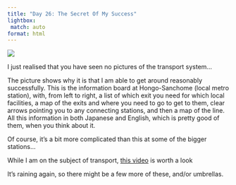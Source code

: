 ```yaml
---
title: "Day 26: The Secret Of My Success"
lightbox:
 match: auto
format: html
---
```


![](../images/20120515203007_dsc01776.jpg){group="all-the-pictures"}

I just realised that you have seen no pictures of the transport system...

The picture shows why it is that I am able to get around reasonably successfully. This is the information board at Hongo-Sanchome (local metro station), with, from left to right, a list of which exit you need for which local facilities, a map of the exits and where you need to go to get to them, clear arrows pointing you to any connecting stations, and then a map of the line. All this information in both Japanese and English, which is pretty good of them, when you think about it.

Of course, it's a bit more complicated than this at some of the bigger stations...

While I am on the subject of transport, [this video](http://vimeo.com/37790190) is worth a look

It's raining again, so there might be a few more of these, and/or umbrellas.
